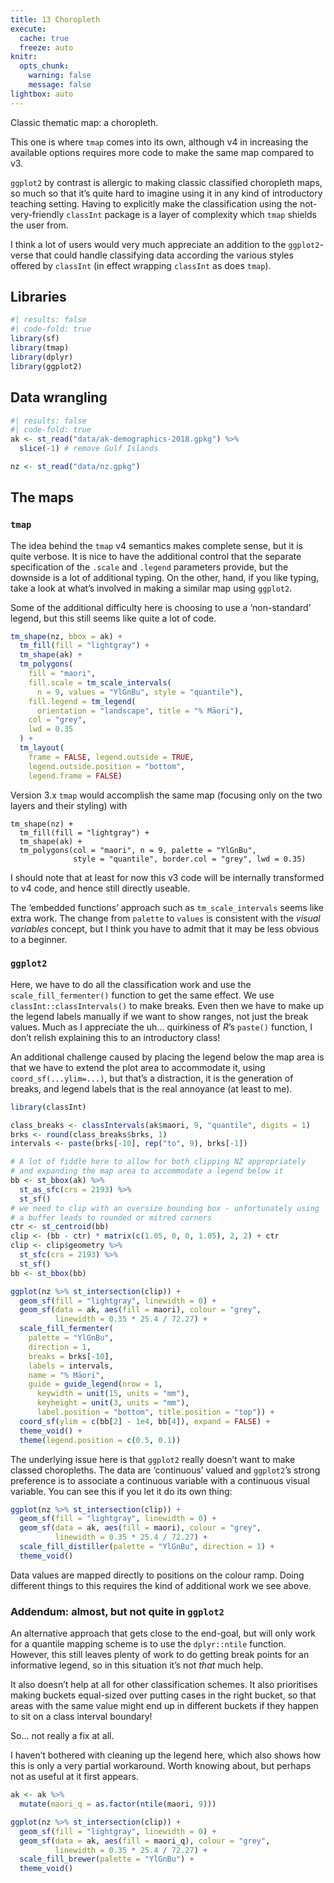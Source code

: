 ```yaml
---
title: 13 Choropleth
execute: 
  cache: true
  freeze: auto
knitr:
  opts_chunk: 
    warning: false
    message: false
lightbox: auto
---
```


Classic thematic map: a choropleth.

This one is where `tmap` comes into its own, although v4 in increasing the available options requires more code to make the same map compared to v3. 

`ggplot2` by contrast is allergic to making classic classified choropleth maps, so much so that it's quite hard to imagine using it in any kind of introductory teaching setting. Having to explicitly make the classification using the not-very-friendly `classInt` package is a layer of complexity which `tmap` shields the user from.

I think a lot of users would very much appreciate an addition to the `ggplot2`-verse that could handle classifying data according the various styles offered by `classInt` (in effect wrapping `classInt` as does `tmap`).

## Libraries
```r
#| results: false
#| code-fold: true
library(sf)
library(tmap)
library(dplyr)
library(ggplot2)
```

## Data wrangling
```r
#| results: false
#| code-fold: true
ak <- st_read("data/ak-demographics-2018.gpkg") %>% 
  slice(-1) # remove Gulf Islands

nz <- st_read("data/nz.gpkg")
```

## The maps
### `tmap`
The idea behind the `tmap` v4 semantics makes complete sense, but it is quite verbose. It is nice to have the additional control that the separate specification of the `.scale` and `.legend` parameters provide, but the downside is a lot of additional typing. On the other, hand, if you like typing, take a look at what's involved in making a similar map using `ggplot2`.

Some of the additional difficulty here is choosing to use a 'non-standard' legend, but this still seems like quite a lot of code.

```r
tm_shape(nz, bbox = ak) + 
  tm_fill(fill = "lightgray") +
  tm_shape(ak) + 
  tm_polygons(
    fill = "maori",
    fill.scale = tm_scale_intervals(
      n = 9, values = "YlGnBu", style = "quantile"),
    fill.legend = tm_legend(
      orientation = "landscape", title = "% Māori"),
    col = "grey",
    lwd = 0.35
  ) +
  tm_layout(
    frame = FALSE, legend.outside = TRUE,
    legend.outside.position = "bottom",
    legend.frame = FALSE)
```

Version 3.x `tmap` would accomplish the same map (focusing only on the two layers and their styling) with

```
tm_shape(nz) + 
  tm_fill(fill = "lightgray") +
  tm_shape(ak) +
  tm_polygons(col = "maori", n = 9, palette = "YlGnBu", 
              style = "quantile", border.col = "grey", lwd = 0.35)
```

I should note that at least for now this v3 code will be internally transformed to v4 code, and hence still directly useable.

The 'embedded functions' approach such as `tm_scale_intervals` seems like extra work. The change from `palette` to `values` is consistent with the _visual variables_ concept, but I think you have to admit that it may be less obvious to a beginner.

### `ggplot2`
Here, we have to do all the classification work and use the `scale_fill_fermenter()` function to get the same effect. We use `classInt::classIntervals()` to make breaks. Even then we have to make up the legend labels manually if we want to show ranges, not just the break values. Much as I appreciate the uh... quirkiness of _R_'s `paste()` function, I don't relish explaining this to an introductory class!

An additional challenge caused by placing the legend below the map area is that we have to extend the plot area to accommodate it, using `coord_sf(...ylim=...)`, but that's a distraction, it is the generation of breaks, and legend labels that is the real annoyance (at least to me).

```r
library(classInt)

class_breaks <- classIntervals(ak$maori, 9, "quantile", digits = 1)
brks <- round(class_breaks$brks, 1)
intervals <- paste(brks[-10], rep("to", 9), brks[-1])

# A lot of fiddle here to allow for both clipping NZ appropriately
# and expanding the map area to accommodate a legend below it
bb <- st_bbox(ak) %>%
  st_as_sfc(crs = 2193) %>%
  st_sf()
# we need to clip with an oversize bounding box - unfortunately using
# a buffer leads to rounded or mitred corners
ctr <- st_centroid(bb)
clip <- (bb - ctr) * matrix(c(1.05, 0, 0, 1.05), 2, 2) + ctr
clip <- clip$geometry %>%
  st_sfc(crs = 2193) %>%
  st_sf()
bb <- st_bbox(bb)

ggplot(nz %>% st_intersection(clip)) + 
  geom_sf(fill = "lightgray", linewidth = 0) +
  geom_sf(data = ak, aes(fill = maori), colour = "grey", 
          linewidth = 0.35 * 25.4 / 72.27) +
  scale_fill_fermenter(
    palette = "YlGnBu",
    direction = 1,
    breaks = brks[-10],
    labels = intervals,
    name = "% Māori",
    guide = guide_legend(nrow = 1,
      keywidth = unit(15, units = "mm"),
      keyheight = unit(3, units = "mm"),
      label.position = "bottom", title.position = "top")) +
  coord_sf(ylim = c(bb[2] - 1e4, bb[4]), expand = FALSE) +
  theme_void() +
  theme(legend.position = c(0.5, 0.1))
```

The underlying issue here is that `ggplot2` really doesn't want to make classed choropleths. The data are 'continuous' valued and `ggplot2`'s strong preference is to associate a continuous variable with a continuous visual variable. You can see this if you let it do its own thing:

```r
ggplot(nz %>% st_intersection(clip)) + 
  geom_sf(fill = "lightgray", linewidth = 0) +
  geom_sf(data = ak, aes(fill = maori), colour = "grey", 
          linewidth = 0.35 * 25.4 / 72.27) +
  scale_fill_distiller(palette = "YlGnBu", direction = 1) +
  theme_void()
```

Data values are mapped directly to positions on the colour ramp. Doing different things to this requires the kind of additional work we see above.

### Addendum: almost, but not quite in `ggplot2`
An alternative approach that gets close to the end-goal, but will only work for a quantile mapping scheme is to use the `dplyr::ntile` function. However, this still leaves plenty of work to do getting break points for an informative legend, so in this situation it's not _that_ much help. 

It also doesn't help at all for other classification schemes. It also prioritises making buckets equal-sized over putting cases in the right bucket, so that areas with the same value might end up in different buckets if they happen to sit on a class interval boundary!

So... not really a fix at all.

I haven't bothered with cleaning up the legend here, which also shows how this is only a very partial workaround. Worth knowing about, but perhaps not as useful at it first appears.

```r
ak <- ak %>%
  mutate(maori_q = as.factor(ntile(maori, 9)))

ggplot(nz %>% st_intersection(clip)) + 
  geom_sf(fill = "lightgray", linewidth = 0) +
  geom_sf(data = ak, aes(fill = maori_q), colour = "grey", 
          linewidth = 0.35 * 25.4 / 72.27) +
  scale_fill_brewer(palette = "YlGnBu") +
  theme_void()
```
